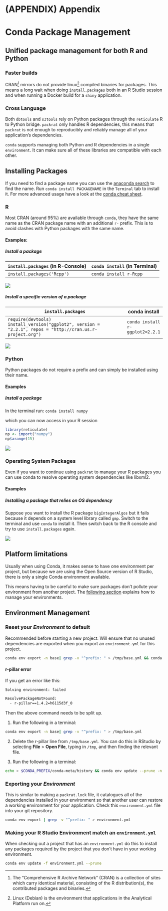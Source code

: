 # (APPENDIX) Appendix {-}

# Conda Package Management

## Unified package management for both R and Python

### Faster builds

CRAN[^what_is_cran] mirrors do not provide linux[^linux_note] compiled binaries
for packages. This means a long wait when doing `install.packages` both in an R
Studio session and when running a Docker build for a `shiny` application.

### Cross Language

Both `dbtools` and `s3tools` rely on Python packages through the `reticulate` R
to Python bridge. `packrat` only handles R dependencies, this means that
`packrat` is not enough to reproducibly and reliably manage all of your
application's dependencies.

`conda` supports managing both Python and R dependencies in a single
`environment`. It can make sure all of these libraries are compatible with each
other.

## Installing Packages

If you need to find a package name you can use the [anaconda search] to find the
name. Run `conda install PACKAGENAME` in the `Terminal` tab to install it. For
more advanced usage have a look at the [conda cheat sheet].

### R

Most CRAN (around 95%) are available through `conda`, they have the same name as
the CRAN package name with an additional `r-` prefix. This is to avoid clashes
with Python packages with the same name.

#### Examples:

##### Install a package

| `install.packages` (in R-Console) | `conda install` (in Terminal) |
| --------------------------------- | ----------------------------- |
| `install.packages('Rcpp')`        | `conda install r-Rcpp`        |

![](images/conda/conda_install_rcpp.gif)

##### Install a specific version of a package

| `install.packages`                                                                                              | conda install                   |
| --------------------------------------------------------------------------------------------------------------- | ------------------------------- |
| `require(devtools)`<br> `install_version("ggplot2", version = "2.2.1", repos = "http://cran.us.r-project.org")` | `conda install r-ggplot2=2.2.1` |

![](images/conda/conda_install_specific_version.gif)

### Python

Python packages do not require a prefix and can simply be installed using their
name.

#### Examples

##### Install a package

In the terminal run: `conda install numpy`

which you can now access in your R session

```r
library(reticulate)
np <- import("numpy")
np$arange(15)
```

![](images/conda/np_from_conda.gif)

### Operating System Packages

Even if you want to continue using `packrat` to manage your R packages you can
use conda to resolve operating system dependencies like libxml2.

#### Examples

##### Installing a package that relies on OS dependency

Suppose you want to install the R package `bigIntegerAlgos` but it fails because
it depends on a system level library called `gmp`. Switch to the terminal and
use `conda` to install it. Then switch back to the R console and try to use
`install.packages` again.

![](images/conda/conda_install_with_os_dep_v2.gif)

## Platform limitations

Usually when using Conda, it makes sense to have one environment per project,
but because we are using the Open Source version of R Studio, there is only a
single Conda environment available.

This means having to be careful to make sure packages don't pollute your
environment from another project. The
[following section](#environment-management) explains how to manage your
environments.

## Environment Management

### Reset your _Environment_ to default

Recommended before starting a new project. Will ensure that no unused
dependencies are exported when you export an `environment.yml` for this project.

```bash
conda env export -n base| grep -v "^prefix: " > /tmp/base.yml && conda env update --prune -n rstudio -f /tmp/base.yml && rm /tmp/base.yml
```

#### r-pillar error

If you get an error like this: 

```bash
Solving environment: failed

ResolvePackageNotFound:
  - r-pillar==1.4.2=h6115d3f_0
  ```
  
Then the above command needs to be split up. 

1. Run the following in a terminal:

```bash
conda env export -n base| grep -v "^prefix: " > /tmp/base.yml
```

2. Delete the r-pillar line from `/tmp/base.yml`. You can do this in RStudio by selecting __File__ > __Open File__, typing in `/tmp`, and then finding the relevant file. 

3. Run the following in a terminal: 

```bash
echo > $CONDA_PREFIX/conda-meta/history && conda env update --prune -n rstudio -f /tmp/base.yml && rm /tmp/base.yml
```

### Exporting your _Environment_

This is similar to making a `packrat.lock` file, it catalogues all of the
dependencies installed in your environment so that another user can restore a
working environment for your application. Check this `environment.yml` file into
your git repository.

```bash
conda env export | grep -v "^prefix: " > environment.yml
```

### Making your R Studio Environment match an `environment.yml`

When checking out a project that has an `environment.yml` do this to install any
packages required by the project that you don't have in your working
environment.

```bash
conda env update -f environment.yml --prune
```

[packrat]: https://rstudio.github.io/packrat/
[anaconda search]: https://anaconda.org/search
[conda cheat sheet]:
  https://conda.io/projects/conda/en/latest/user-guide/cheatsheet.html

[^linux_note]:

  Linux (Debian) is the environment that applications in the Analytical Platform
  run on.

[^what_is_cran]:

  The "Comprehensive R Archive Network" (CRAN) is a collection of sites which
  carry identical material, consisting of the R distribution(s), the contributed
  packages and binaries.
